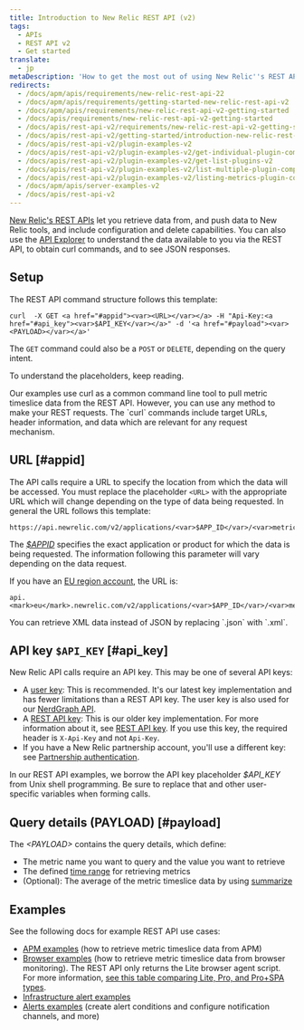 ```yaml
---
title: Introduction to New Relic REST API (v2)
tags:
  - APIs
  - REST API v2
  - Get started
translate:
  - jp
metaDescription: 'How to get the most out of using New Relic''s REST API (v2) , including a demo, setup and format requirements, and links to detailed examples.'
redirects:
  - /docs/apm/apis/requirements/new-relic-rest-api-22
  - /docs/apm/apis/requirements/getting-started-new-relic-rest-api-v2
  - /docs/apm/apis/requirements/new-relic-rest-api-v2-getting-started
  - /docs/apis/requirements/new-relic-rest-api-v2-getting-started
  - /docs/apis/rest-api-v2/requirements/new-relic-rest-api-v2-getting-started
  - /docs/apis/rest-api-v2/getting-started/introduction-new-relic-rest-api-v2
  - /docs/apis/rest-api-v2/plugin-examples-v2
  - /docs/apis/rest-api-v2/plugin-examples-v2/get-individual-plugin-components-v2
  - /docs/apis/rest-api-v2/plugin-examples-v2/get-list-plugins-v2
  - /docs/apis/rest-api-v2/plugin-examples-v2/list-multiple-plugin-componemts-v2
  - /docs/apis/rest-api-v2/plugin-examples-v2/listing-metrics-plugin-components-v2
  - /docs/apm/apis/server-examples-v2
  - /docs/apis/rest-api-v2
---
```


[New Relic's REST APIs](/docs/apis/getting-started/introduction-new-relic-apis) let you retrieve data from, and push data to New Relic tools, and include configuration and delete capabilities. You can also use the [API Explorer](/docs/apis/rest-api-v2/api-explorer-v2/getting-started-new-relics-api-explorer) to understand the data available to you via the REST API, to obtain curl commands, and to see JSON responses.

## Setup

The REST API command structure follows this template:

```
curl  -X GET <a href="#appid"><var><URL></var></a> -H "Api-Key:<a href="#api_key"><var>$API_KEY</var></a>" -d '<a href="#payload"><var><PAYLOAD></var></a>'
```

The `GET` command could also be a `POST` or `DELETE`, depending on the query intent.

To understand the placeholders, keep reading.

<Callout variant="tip">
  Our examples use curl as a common command line tool to pull metric timeslice data from the REST API. However, you can use any method to make your REST requests. The `curl` commands include target URLs, header information, and data which are relevant for any request mechanism.
</Callout>

## URL [#appid]

The API calls require a URL to specify the location from which the data will be accessed. You must replace the placeholder `<URL>` with the appropriate URL which will change depending on the type of data being requested. In general the URL follows this template:

```
https://api.newrelic.com/v2/applications/<var>$APP_ID</var>/<var>metrics/data.json</var>
```

The <var>[$APPID](/docs/apis/rest-api-v2/requirements/finding-product-id)</var> specifies the exact application or product for which the data is being requested. The information following this parameter will vary depending on the data request.

If you have an [EU region account](/docs/using-new-relic/welcome-new-relic/getting-started/introduction-eu-region-data-center), the URL is:

```
api.<mark>eu</mark>.newrelic.com/v2/applications/<var>$APP_ID</var>/<var>metrics/data.json</var>
```

<Callout variant="tip">
  You can retrieve XML data instead of JSON by replacing `.json` with `.xml`.
</Callout>

## API key `$API_KEY` [#api_key]

New Relic API calls require an API key. This may be one of several API keys:

* A [user key](/docs/apis/get-started/intro-apis/types-new-relic-api-keys#user-api-key): This is recommended. It's our latest key implementation and has fewer limitations than a REST API key. The user key is also used for our [NerdGraph API](/docs/apis/nerdgraph/get-started/introduction-new-relic-nerdgraph).
* A [REST API key](/docs/apis/get-started/intro-apis/types-new-relic-api-keys#rest-api-key): This is our older key implementation. For more information about it, see [REST API key](/docs/apis/get-started/intro-apis/types-new-relic-api-keys#rest-api-key). If you use this key, the required header is `X-Api-Key` and not `Api-Key`.
* If you have a New Relic partnership account, you'll use a different key: see [Partnership authentication](/docs/apis/rest-api-v2/get-started/admin-users-api-key-partnerships).

In our REST API examples, we borrow the API key placeholder <var>$API_KEY</var> from Unix shell programming. Be sure to replace that and other user-specific variables when forming calls.

## Query details (PAYLOAD) [#payload]

The <var>&lt;PAYLOAD></var> contains the query details, which define:

* The metric name you want to query and the value you want to retrieve
* The defined [time range](/docs/apis/rest-api-v2/requirements/specifying-time-range-v2) for retrieving metrics
* (Optional): The average of the metric timeslice data by using [summarize](/docs/apis/rest-api-v2/requirements/calculating-average-metric-values-summarize)

## Examples

See the following docs for example REST API use cases:

* [APM examples](/docs/apis/rest-api-v2/application-examples-v2) (how to retrieve metric timeslice data from APM)
* [Browser examples](/docs/apis/rest-api-v2/browser-examples-v2) (how to retrieve metric timeslice data from browser monitoring). The REST API only returns the Lite browser agent script. For more information, [see this table comparing Lite, Pro, and Pro+SPA types](/docs/browser/browser-monitoring/installation/install-browser-monitoring-agent).
* [Infrastructure alert examples](/docs/infrastructure/new-relic-infrastructure/infrastructure-alert-conditions/rest-api-calls-new-relic-infrastructure-alerts)
* [Alerts examples](/docs/alerts/new-relic-alerts/rest-api-alerts) (create alert conditions and configure notification channels, and more)
